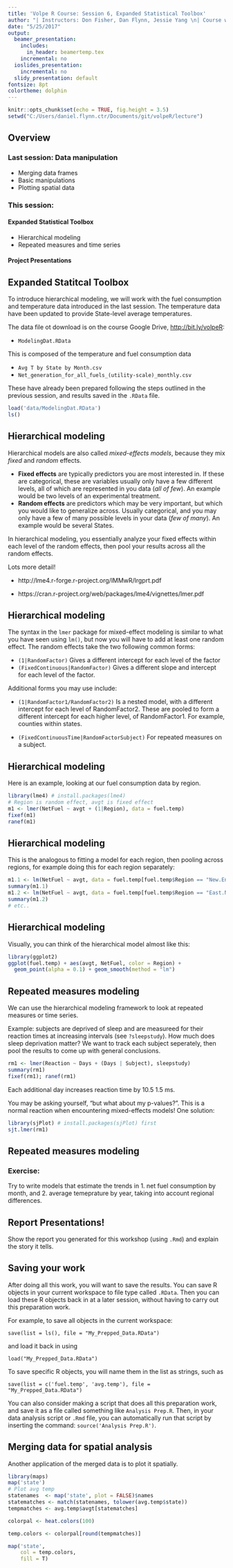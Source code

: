 ```yaml
---
title: 'Volpe R Course: Session 6, Expanded Statistical Toolbox'
author: "| Instructors: Don Fisher, Dan Flynn, Jessie Yang \n| Course webpage: http://bit.ly/volpeR\n"
date: "5/25/2017"
output:
  beamer_presentation:
    includes:
      in_header: beamertemp.tex
    incremental: no
  ioslides_presentation:
    incremental: no
  slidy_presentation: default
fontsize: 8pt
colortheme: dolphin
---
```


```r
knitr::opts_chunk$set(echo = TRUE, fig.height = 3.5)
setwd("C:/Users/daniel.flynn.ctr/Documents/git/volpeR/lecture")
```

## Overview 

### Last session: Data manipulation

- Merging data frames
- Basic manipulations
- Plotting spatial data

### This session:

#### Expanded Statistical Toolbox

- Hierarchical modeling
- Repeated measures and time series

#### Project Presentations

## Expanded Statitcal Toolbox

To introduce hierarchical modeling, we will work with the fuel consumption and temperature data introduced in the last session. The temperature data have been updated to provide State-level average temperatures.

The data file ot download is on the course Google Drive, <http://bit.ly/volpeR>:

- `ModelingDat.RData`

This is composed of the temperature and fuel consumption data

- `Avg T by State by Month.csv`
- `Net_generation_for_all_fuels_(utility-scale)_monthly.csv`

These have already been prepared following the steps outlined in the previous session, and results saved in the `.RData` file.

```r
load('data/ModelingDat.RData')
ls()
```


## Hierarchical modeling

Hierarchical models are also called *mixed-effects models*, because they mix *fixed* and *random* effects.

- **Fixed effects** are typically predictors you are most interested in. If these are categorical, these are variables usually only have a few different levels, all of which are represented in you data (*all of few*). An example would be two levels of an experimental treatment.
- **Random effects** are predictors which may be very important, but which you would like to generalize across. Usually categorical, and you may only have a few of many possible levels in your data (*few of many*). An example would be several States.

In hierarchical modeling, you essentially analyze your fixed effects within each level of the random effects, then pool your results across all the random effects.

Lots more detail!

- http://lme4.r-forge.r-project.org/lMMwR/lrgprt.pdf

- https://cran.r-project.org/web/packages/lme4/vignettes/lmer.pdf

## Hierarchical modeling

The syntax in the `lmer` package for mixed-effect modeling is similar to what you have seen using `lm()`, but now you will have to add at least one random effect. The random effects take the two following common forms:

- `(1|RandomFactor)` Gives a different intercept for each level of the factor
- `(FixedContinuous|RandomFactor)` Gives a different slope and intercept for each level of the factor.

Additional forms you may use include:

- `(1|RandomFactor1/RandomFactor2)` Is a nested model, with a different intercept for each level of RandomFactor2. These are pooled to form a different intercept for each higher level, of RandomFactor1. For example, counties within states. 

- `(FixedContinuousTime|RandomFactorSubject)` For repeated measures on a subject.

## Hierarchical modeling

Here is an example, looking at our fuel consumption data by region.
```r
library(lme4) # install.packages(lme4) 
# Region is random effect, avgt is fixed effect
m1 <- lmer(NetFuel ~ avgt + (1|Region), data = fuel.temp)
fixef(m1)
ranef(m1)
```

## Hierarchical modeling

This is the analogous to fitting a model for each region, then pooling across regions, for example doing this for each region separately:
```r
m1.1 <- lm(NetFuel ~ avgt, data = fuel.temp[fuel.temp$Region == "New.England",])
summary(m1.1)
m1.2 <- lm(NetFuel ~ avgt, data = fuel.temp[fuel.temp$Region == "East.North.Central",])
summary(m1.2)
# etc..
```

## Hierarchical modeling

Visually, you can think of the hierarchical model almost like this:

```r
library(ggplot2)
ggplot(fuel.temp) + aes(avgt, NetFuel, color = Region) +
  geom_point(alpha = 0.1) + geom_smooth(method = "lm")
```

## Repeated measures modeling

We can use the hierarchical modeling framework to look at repeated measures or time series. 

Example: subjects are deprived of sleep and are measureed for their reaction times at increasing intervals  (see `?sleepstudy`). How much does sleep deprivation matter?
We want to track each subject seperately, then pool the results to come up with general conclusions.
```r
rm1 <- lmer(Reaction ~ Days + (Days | Subject), sleepstudy)
summary(rm1)
fixef(rm1); ranef(rm1)
```
Each additional day increases reaction time by 10.5   1.5 ms. 

You may be asking yourself, "but what about my p-values?". This is a normal reaction when encountering mixed-effects models! One solution:

```r
library(sjPlot) # install.packages(sjPlot) first
sjt.lmer(rm1)
```

## Repeated measures modeling

### Exercise: 
Try to write models that estimate the trends in 1. net fuel consumption by month, and 2. average temeprature by year, taking into account regional differences.

<!-- 
```r
# Modeling net fuel by Region and month
m2 <- lmer(NetFuel ~ avgt + mo + (1+mo|Region), data = fuel.temp) 

# Modeling average temperature by Region and year (warning message)
m3 <- lmer(avgt ~ year + (1+year|Region), data = fuel.temp)

```
-->


## Report Presentations!

Show the report you generated for this workshop (using `.Rmd`) and explain the story it tells. 



## Saving your work

After doing all this work, you will want to save the results. You can save R objects in your current workspace to file type called `.RData`. Then you can load these R objects back in at a later session, without having to carry out this preparation work.

For example, to save all objects in the current workspace:

`save(list = ls(), file = "My_Prepped_Data.RData")`

and load it back in using

`load("My_Prepped_Data.RData")`

To save specific R objects, you will name them in the list as strings, such as

`save(list = c('fuel.temp', 'avg.temp'), file = "My_Prepped_Data.RData")`

You can also consider making a script that does all this preparation work, and save it as a file called something like `Analysis Prep.R`. Then, in your data analysis script or `.Rmd` file, you can automatically run that script by inserting the command:
`source('Analysis Prep.R')`.

## Merging data for spatial analysis

Another application of the merged data is to plot it spatially. 

```r
library(maps)
map('state') 
# Plot avg temp 
statenames  <- map('state', plot = FALSE)$names
statematches <- match(statenames, tolower(avg.temp$state))
tempmatches <- avg.temp$avgt[statematches]

colorpal <- heat.colors(100)

temp.colors <- colorpal[round(tempmatches)]

map('state', 
    col = temp.colors,
    fill = T)
```


